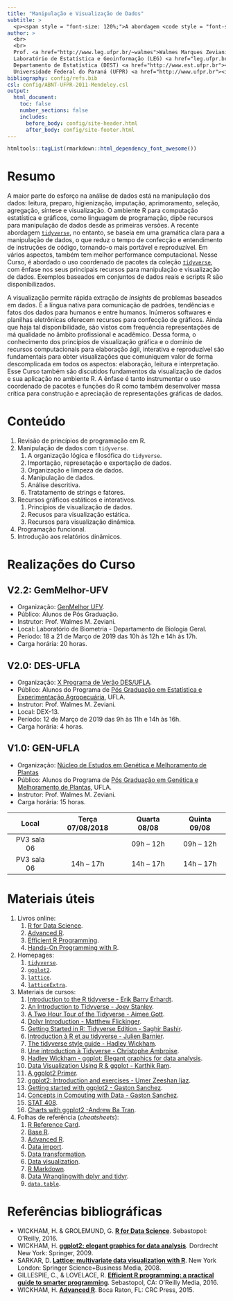 ```yaml
---
title: "Manipulação e Visualização de Dados"
subtitle: >
  <p><span style = "font-size: 120%;">A abordagem <code style = "font-size: 105%;">tidyverse</code></span></p>
author: >
  <br>
  <br>
  Prof. <a href="http://www.leg.ufpr.br/~walmes">Walmes Marques Zeviani</a><br>
  Laboratório de Estatística e Geoinformação (LEG) <a href="leg.ufpr.br"><i class="fa fa-external-link fa-xs fa-xs"></i></a><br>
  Departamento de Estatística (DEST) <a href="http://www.est.ufpr.br"><i class="fa fa-external-link fa-xs"></i></a><br>
  Universidade Federal do Paraná (UFPR) <a href="http://www.ufpr.br"><i class="fa fa-external-link fa-xs"></i></a>
bibliography: config/refs.bib
csl: config/ABNT-UFPR-2011-Mendeley.csl
output:
  html_document:
    toc: false
    number_sections: false
    includes:
      before_body: config/site-header.html
      after_body: config/site-footer.html
---
```


```r
htmltools::tagList(rmarkdown::html_dependency_font_awesome())
```

<!--
<div class="alert alert-info" role="alert">
<center>
<a href="https://docs.google.com/forms/d/e/1FAIpQLSdKiXXUlP9n4MKUczhrx6RjVZa7eYebN4ST3V99hzAHTtceOA/viewform?usp=sf_link">
Formulário de Avaliação do Curso
</a>
</center>
</div>
-->

# Resumo

A maior parte do esforço na análise de dados está na manipulação dos
dados: leitura, preparo, higienização, imputação, aprimoramento,
seleção, agregação, síntese e visualização. O ambiente R para computação
estatística e gráficos, como linguagem de programação, dipõe recursos
para manipulação de dados desde as primeiras versões. A recente
abordagem [`tidyverse`], no entanto, se baseia em uma gramática clara
para a manipulação de dados, o que reduz o tempo de confecção e
entendimento de instruções de código, tornando-o mais portável e
reproduzível. Em vários aspectos, também tem melhor performance
computacional. Nesse Curso, é abordado o uso coordenado de pacotes da
coleção [`tidyverse`], com ênfase nos seus principais recursos para
manipulação e visualização de dados. Exemplos baseados em conjuntos de
dados reais e scripts R são disponibilizados.

A visualização permite rápida extração de *insights* de problemas
baseados em dados. É a língua nativa para comunicação de padrões,
tendências e fatos dos dados para humanos e entre humanos. Inúmeros
softwares e planilhas eletrônicas oferecem recursos para confecção de
gráficos. Ainda que haja tal disponibilidade, são vistos com frequência
representações de má qualidade no âmbito profissional e acadêmico. Dessa
forma, o conhecimento dos princípios de visualização gráfica e o domínio
de recursos computacionais para elaboração ágil, interativa e
reproduzível são fundamentais para obter visualizações que comuniquem
valor de forma descomplicada em todos os aspectos: elaboração, leitura e
interpretação. Esse Curso também são discutidos fundamentos da
visualização de dados e sua aplicação no ambiente R. A ênfase é tanto
instrumentar o uso coordenado de pacotes e funções do R como também
desenvolver massa crítica para construção e apreciação de representações
gráficas de dados.

# Conteúdo

  1. Revisão de princípios de programação em R.
  2. Manipulação de dados com `tidyverse`.
     1. A organização lógica e filosófica do `tidyverse`.
     2. Importação, represetação e exportação de dados.
     3. Organização e limpeza de dados.
     4. Manipulação de dados.
     5. Análise descritiva.
     6. Tratatamento de strings e fatores.
  3. Recursos gráficos estáticos e interativos.
     1. Princípios de visualização de dados.
     2. Recusos para visualização estática.
     3. Recursos para visualização dinâmica.
  4. Programação funcional.
  5. Introdução aos relatórios dinâmicos.

# Realizações do Curso {.tabset}

## V2.2: GemMelhor-UFV

  * Organização: [GenMelhor UFV](https://www.genmelhor.com.br/).
  * Público: Alunos de Pós Graduação.
  * Instrutor: Prof. Walmes M. Zeviani.
  * Local: Laboratório de Biometria - Departamento de Biologia Geral.
  * Período: 18 a 21 de Março de 2019 das 10h às 12h e 14h às 17h.
  * Carga horária: 20 horas.

## V2.0: DES-UFLA

  * Organização: [X Programa de Verão DES/UFLA](http://www.des.ufla.br/eventos/programa-de-verao-2019).
  * Público: Alunos do Programa de [Pós Graduação em Estatística e Experimentação Agropecuária](http://prpg.ufla.br/_ppg/estatistica/), UFLA.
  * Instrutor: Prof. Walmes M. Zeviani.
  * Local: DEX-13.
  * Período: 12 de Março de 2019 das 9h às 11h e 14h às 16h.
  * Carga horária: 4 horas.

## V1.0: GEN-UFLA

  * Organização: [Núcleo de Estudos em Genética e Melhoramento de Plantas](http://www.nucleoestudo.ufla.br/gen/)
  * Público: Alunos do Programa de [Pós Graduação em Genética e Melhoramento de Plantas](http://prpg.ufla.br/_ppg/genetica/), UFLA.
  * Instrutor: Prof. Walmes M. Zeviani.
  * Carga horária: 15 horas.

  | Local       | Terça 07/08/2018 | Quarta 08/08 | Quinta 09/08 |
  |:-----------:|:----------------:|:------------:|:------------:|
  | PV3 sala 06 |                  | 09h -- 12h   | 09h -- 12h   |
  | PV3 sala 06 | 14h -- 17h       | 14h -- 17h   | 14h -- 17h   |

# Materiais úteis

  1. Livros online:
     1. [R for Data Science](http://r4ds.had.co.nz/).
     2. [Advanced R](https://adv-r.hadley.nz/).
     3. [Efficient R Programming](https://csgillespie.github.io/efficientR/).
     4. [Hands-On Programming with R](https://d1b10bmlvqabco.cloudfront.net/attach/ighbo26t3ua52t/igp9099yy4v10/igz7vp4w5su9/OReilly_HandsOn_Programming_with_R_2014.pdf).
  2. Homepages:
     1. [`tidyverse`](https://www.tidyverse.org/).
     2. [`ggplot2`](https://ggplot2.tidyverse.org/).
     3. [`lattice`](http://lmdvr.r-forge.r-project.org/figures/figures.html).
     4. [`latticeExtra`](http://latticeextra.r-forge.r-project.org/).
  3. Materiais de cursos:
     1. [Introduction to the R tidyverse - Erik Barry Erhardt](https://statacumen.com/teach/ShortCourses/R_Programming/IntroTidyverse_ACASA_201802/Erhardt_RTidyverse_20180216.pdf).
     2. [An Introduction to Tidyverse - Joey Stanley](http://joeystanley.com/downloads/171110-tidyverse_handout.pdf).
     3. [A Two Hour Tour of the Tidyverse - Aimee Gott](https://www.londonr.org/wp-content/uploads/sites/2/presentations/LondonR_-_A_tour_of_the_Tidyverse_-_Aimee_Gott_-_20170515.pdf).
     4. [Dplyr Introduction - Matthew Flickinger](https://genome.sph.umich.edu/w/images/8/8a/Dplyr_tidyverse_md.pdf).
     5. [Getting Started in R: Tidyverse Edition - Saghir Bashir](http://ilustat.com/shared/Getting-Started-in-R.pdf).
     6. [Introduction à R et au tidyverse - Julien Barnier](https://www.ecofog.gf/IMG/pdf/introduction_au_tidyverse.pdf).
     7. [The tidyverse style guide - Hadley Wickham](https://style.tidyverse.org/_main.pdf).
     8. [Une introduction à Tidyverse - Christophe Ambroise](http://www.math-evry.cnrs.fr/_media/members/cambroise/teaching/r4ds-slides.pdf).
     9. [Hadley Wickham - ggplot: Elegant graphics for data analysis](http://moderngraphics11.pbworks.com/f/ggplot2-Book09hWickham.pdf).
     10. [Data Visualization Using R & ggplot - Karthik Ram](https://combine-australia.github.io/r-novice-gapminder/ggplot.pdf).
     11. [A ggplot2 Primer](https://www.data-action-lab.com/wp-content/uploads/2018/11/DSRS_GGP2.pdf).
     12. [ggplot2: Introduction and exercises - Umer Zeeshan Ijaz](http://userweb.eng.gla.ac.uk/umer.ijaz/bioinformatics/ecological/ggplot2.pdf).
     13. [Getting started with ggplot2 - Gaston Sanchez](https://github.com/ucb-stat133/stat133-fall-2016/blob/master/notes/09-ggplot2/09-ggplot2.pdf).
     14. [Concepts in Computing with Data - Gaston Sanchez](http://www.gastonsanchez.com/stat133/lectures/).
     15. [STAT 408](http://www.math.montana.edu/ahoegh/teaching/stat408/lecturematerials/).
     16. [Charts with ggplot2 -Andrew Ba Tran](https://journalismcourses.org/courses/RC0818/charts_with_ggplot.pdf).
  4. Folhas de referência (*cheatsheets*):
     1. [R Reference Card](https://cran.r-project.org/doc/contrib/Short-refcard.pdf).
     2. [Base R](http://github.com/rstudio/cheatsheets/raw/master/base-r.pdf).
     3. [Advanced R](https://www.rstudio.com/wp-content/uploads/2016/02/advancedR.pdf).
     4. [Data import](https://github.com/rstudio/cheatsheets/raw/master/data-import.pdf).
     5. [Data transformation](https://github.com/rstudio/cheatsheets/raw/master/data-transformation.pdf).
     6. [Data visualization](https://github.com/rstudio/cheatsheets/raw/master/data-visualization-2.1.pdf).
     7. [R Markdown](https://github.com/rstudio/cheatsheets/raw/master/rmarkdown-2.0.pdf).
     8. [Data Wranglingwith dplyr and tidyr](https://www.rstudio.com/wp-content/uploads/2015/02/data-wrangling-cheatsheet.pdf).
     9. [`data.table`](https://s3.amazonaws.com/assets.datacamp.com/blog_assets/datatable_Cheat_Sheet_R.pdf).

# Referências bibliográficas

  * WICKHAM, H. & GROLEMUND, G. [**R for Data Science**](http://r4ds.had.co.nz/). Sebastopol: O'Reilly, 2016.
  * WICKHAM, H. [**ggplot2: elegant graphics for data analysis**](https://ggplot2.tidyverse.org/). Dordrecht New York: Springer, 2009.
  * SARKAR, D. [**Lattice: multivariate data visualization with R**](http://lmdvr.r-forge.r-project.org/figures/figures.html). New York London: Springer Science+Business Media, 2008.
  * GILLESPIE, C., & LOVELACE, R. [**Efficient R programming: a practical guide to smarter programming**](https://csgillespie.github.io/efficientR/). Sebastopol, CA: O'Reilly Media, 2016.
  * WICKHAM, H. [**Advanced R**](https://adv-r.hadley.nz/). Boca Raton, FL: CRC Press, 2015.

<!------------------------------------------- -->
[`tidyverse`]: https://www.tidyverse.org/
